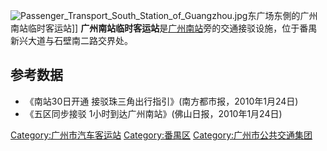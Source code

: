 [[File:Passenger_Transport_South_Station_of_Guangzhou.jpg|thumb]]东广场东側的广州南站临时客运站]]
'''广州南站临时客运站'''是[[广州南站|广州南站]]旁的交通接驳设施，位于番禺新兴大道与石壁南二路交界处。

==参考数据==
*《南站30日开通 接驳珠三角出行指引》(南方都市报，2010年1月24日)
*《五区同步接驳 1小时到达广州南站》(佛山日报，2010年1月24日)

{{廣州市的汽車客運站}}

[[Category:广州市汽车客运站|Category:广州市汽车客运站]]
[[Category:番禺区|Category:番禺区]]
[[Category:广州市公共交通集团|Category:广州市公共交通集团]]